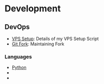 = Development =

== DevOps ==

* [[VPS Setup]]: Details of my VPS Setup Script
* [[Git Fork]]: Maintaining Fork

=== Languages ===

* [[python.wiki|Python]]
* 
* 
